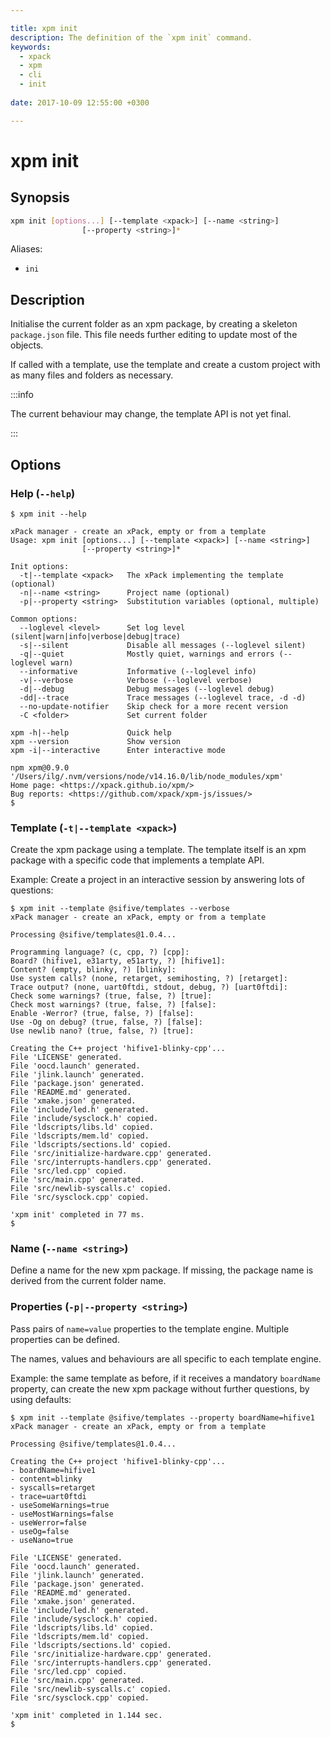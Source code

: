 ```yaml
---

title: xpm init
description: The definition of the `xpm init` command.
keywords:
  - xpack
  - xpm
  - cli
  - init
  
date: 2017-10-09 12:55:00 +0300

---
```


# xpm init

## Synopsis

```sh
xpm init [options...] [--template <xpack>] [--name <string>]
                [--property <string>]*
```

Aliases:

- `ini`

## Description

Initialise the current folder as an xpm package, by creating a skeleton
`package.json` file. This file needs further editing to update most
of the objects.

If called with a template, use the template and create a custom
project with as many files and folders as necessary.

:::info

The current behaviour may change,
the template API is not yet final.

:::


## Options

### Help (`--help`)

```console
$ xpm init --help

xPack manager - create an xPack, empty or from a template
Usage: xpm init [options...] [--template <xpack>] [--name <string>]
                [--property <string>]*

Init options:
  -t|--template <xpack>   The xPack implementing the template (optional)
  -n|--name <string>      Project name (optional)
  -p|--property <string>  Substitution variables (optional, multiple)

Common options:
  --loglevel <level>      Set log level (silent|warn|info|verbose|debug|trace)
  -s|--silent             Disable all messages (--loglevel silent)
  -q|--quiet              Mostly quiet, warnings and errors (--loglevel warn)
  --informative           Informative (--loglevel info)
  -v|--verbose            Verbose (--loglevel verbose)
  -d|--debug              Debug messages (--loglevel debug)
  -dd|--trace             Trace messages (--loglevel trace, -d -d)
  --no-update-notifier    Skip check for a more recent version
  -C <folder>             Set current folder

xpm -h|--help             Quick help
xpm --version             Show version
xpm -i|--interactive      Enter interactive mode

npm xpm@0.9.0 '/Users/ilg/.nvm/versions/node/v14.16.0/lib/node_modules/xpm'
Home page: <https://xpack.github.io/xpm/>
Bug reports: <https://github.com/xpack/xpm-js/issues/>
$
```

### Template (`-t|--template <xpack>`)

Create the xpm package using a template. The template itself is an xpm package
with a specific code that implements a template API.

Example: Create a project in an interactive session by answering
lots of questions:

```console
$ xpm init --template @sifive/templates --verbose
xPack manager - create an xPack, empty or from a template

Processing @sifive/templates@1.0.4...

Programming language? (c, cpp, ?) [cpp]:
Board? (hifive1, e31arty, e51arty, ?) [hifive1]:
Content? (empty, blinky, ?) [blinky]:
Use system calls? (none, retarget, semihosting, ?) [retarget]:
Trace output? (none, uart0ftdi, stdout, debug, ?) [uart0ftdi]:
Check some warnings? (true, false, ?) [true]:
Check most warnings? (true, false, ?) [false]:
Enable -Werror? (true, false, ?) [false]:
Use -Og on debug? (true, false, ?) [false]:
Use newlib nano? (true, false, ?) [true]:

Creating the C++ project 'hifive1-blinky-cpp'...
File 'LICENSE' generated.
File 'oocd.launch' generated.
File 'jlink.launch' generated.
File 'package.json' generated.
File 'README.md' generated.
File 'xmake.json' generated.
File 'include/led.h' generated.
File 'include/sysclock.h' copied.
File 'ldscripts/libs.ld' copied.
File 'ldscripts/mem.ld' copied.
File 'ldscripts/sections.ld' copied.
File 'src/initialize-hardware.cpp' generated.
File 'src/interrupts-handlers.cpp' generated.
File 'src/led.cpp' copied.
File 'src/main.cpp' generated.
File 'src/newlib-syscalls.c' copied.
File 'src/sysclock.cpp' copied.

'xpm init' completed in 77 ms.
$
```

### Name (`--name <string>`)

Define a name for the new xpm package. If missing, the package name is
derived from the current folder name.

### Properties (`-p|--property <string>`)

Pass pairs of `name=value` properties to the template engine. Multiple
properties can be defined.

The names, values and behaviours are all specific to each template engine.

Example: the same template as before, if it receives a mandatory
`boardName` property,
can create the new xpm package without further questions, by using defaults:

```console
$ xpm init --template @sifive/templates --property boardName=hifive1
xPack manager - create an xPack, empty or from a template

Processing @sifive/templates@1.0.4...

Creating the C++ project 'hifive1-blinky-cpp'...
- boardName=hifive1
- content=blinky
- syscalls=retarget
- trace=uart0ftdi
- useSomeWarnings=true
- useMostWarnings=false
- useWerror=false
- useOg=false
- useNano=true

File 'LICENSE' generated.
File 'oocd.launch' generated.
File 'jlink.launch' generated.
File 'package.json' generated.
File 'README.md' generated.
File 'xmake.json' generated.
File 'include/led.h' generated.
File 'include/sysclock.h' copied.
File 'ldscripts/libs.ld' copied.
File 'ldscripts/mem.ld' copied.
File 'ldscripts/sections.ld' copied.
File 'src/initialize-hardware.cpp' generated.
File 'src/interrupts-handlers.cpp' generated.
File 'src/led.cpp' copied.
File 'src/main.cpp' generated.
File 'src/newlib-syscalls.c' copied.
File 'src/sysclock.cpp' copied.

'xpm init' completed in 1.144 sec.
$
```
